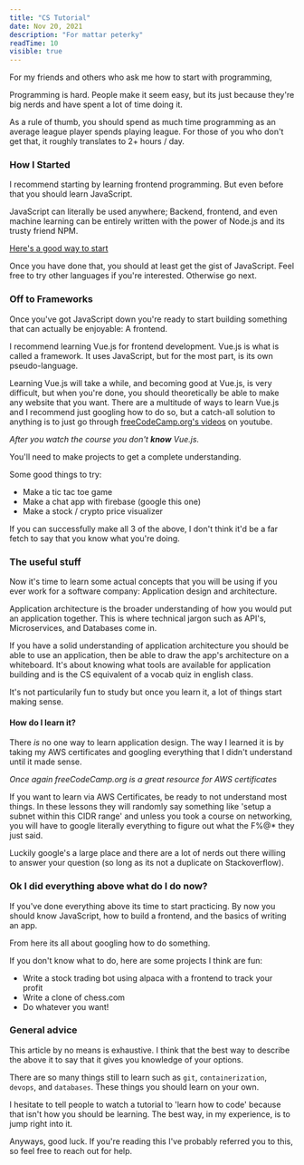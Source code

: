 ```yaml
---
title: "CS Tutorial" 
date: Nov 20, 2021
description: "For mattar peterky"
readTime: 10
visible: true
---
```


For my friends and others who ask me how to start with programming,

Programming is hard. People make it seem easy, but its just because they're big nerds and have spent a lot of time doing it.

As a rule of thumb, you should spend as much time programming as an average league player spends playing league. For those of you who don't get that,
it roughly translates to 2+ hours / day.

### How I Started

I recommend starting by learning frontend programming. But even before that you should learn JavaScript.

JavaScript can literally be used anywhere; Backend, frontend, and even machine learning can be entirely written
with the power of Node.js and its trusty friend NPM.

[Here's a good way to start](https://www.codecademy.com/learn/introduction-to-javascript)

Once you have done that, you should at least get the gist of JavaScript. Feel free to try other languages if you're interested.
Otherwise go next.

### Off to Frameworks

Once you've got JavaScript down you're ready to start building something that can actually be enjoyable: A frontend.

I recommend learning Vue.js for frontend development. Vue.js is what is called a framework. It uses JavaScript, but for the most part,
is its own pseudo-language.

Learning Vue.js will take a while, and becoming good at Vue.js, is very difficult, but when you're done, you should theoretically be able to make
any website that you want. There are a multitude of ways to learn Vue.js and I recommend just googling how to do so, but a catch-all solution to anything
is to just go through [freeCodeCamp.org's videos](https://www.youtube.com/watch?v=FXpIoQ_rT_c&t=12534s) on youtube.

*After you watch the course you don't **know** Vue.js.*

You'll need to make projects to get a complete understanding.

Some good things to try:
- Make a tic tac toe game
- Make a chat app with firebase (google this one)
- Make a stock / crypto price visualizer

If you can successfully make all 3 of the above, I don't think it'd be a far fetch to say that you know what you're doing.

### The useful stuff

Now it's time to learn some actual concepts that you will be using if you ever work for a software company: Application design and architecture.

Application architecture is the broader understanding of how you would put an application together. This is where technical jargon such as API's, Microservices,
and Databases come in.

If you have a solid understanding of application architecture you should be able to use an application, then be able to draw the app's architecture on a whiteboard.
It's about knowing what tools are available for application building and is the CS equivalent of a vocab quiz in english class.

It's not particularily fun to study but once you learn it, a lot of things start making sense.

#### How do I learn it?

There _is_ no one way to learn application design. The way I learned it is by taking my AWS certificates and googling everything that I didn't understand until it made sense.

*Once again freeCodeCamp.org is a great resource for AWS certificates*

If you want to learn via AWS Certificates, be ready to not understand most things. In these lessons they will randomly say something like 'setup a subnet within this CIDR range'
and unless you took a course on networking, you will have to google literally everything to figure out what the F%@* they just said.

Luckily google's a large place and there are a lot of nerds out there willing to answer your question (so long as its not a duplicate on Stackoverflow).

### Ok I did everything above what do I do now?

If you've done everything above its time to start practicing. By now you should know JavaScript, how to build a frontend, and the basics of writing an app.

From here its all about googling how to do something.

If you don't know what to do, here are some projects I think are fun:
- Write a stock trading bot using alpaca with a frontend to track your profit
- Write a clone of chess.com
- Do whatever you want!

### General advice

This article by no means is exhaustive. I think that the best way to describe the above it to say that it gives you knowledge of your options.

There are so many things still to learn such as `git`, `containerization`, `devops`, and `databases`. These things you should learn on your own.

I hesitate to tell people to watch a tutorial to 'learn how to code' because that isn't how you should be learning. The best way, in my experience,
is to jump right into it.

Anyways, good luck. If you're reading this I've probably referred you to this, so feel free to reach out for help.

